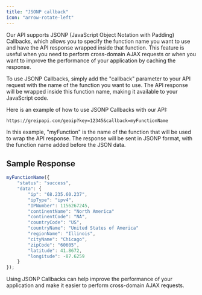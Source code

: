 ```yaml
---
title: "JSONP callback"
icon: "arrow-rotate-left"
---
```


Our API supports JSONP (JavaScript Object Notation with Padding) Callbacks, which allows you to specify the function name you want to use and have the API response wrapped inside that function. This feature is useful when you need to perform cross-domain AJAX requests or when you want to improve the performance of your application by caching the response.

To use JSONP Callbacks, simply add the "callback" parameter to your API request with the name of the function you want to use. The API response will be wrapped inside this function name, making it available to your JavaScript code.

Here is an example of how to use JSONP Callbacks with our API:

```
https://greipapi.com/geoip?key=12345&callback=myFunctionName
```

In this example, "myFunction" is the name of the function that will be used to wrap the API response. The response will be sent in JSONP format, with the function name added before the JSON data.

## Sample Response

```javascript
myFunctionName({
    "status": "success",
    "data": {
        "ip": "68.235.60.237",
        "ipType": "ipv4",
        "IPNumber": 1156267245,
        "continentName": "North America"
        "continentCode": "NA",
        "countryCode": "US",
        "countryName": "United States of America"
        "regionName": "Illinois",
        "cityName": "Chicago",
        "zipCode": "60605",
        "latitude": 41.8672,
        "longitude": -87.6259
    }
});
```

Using JSONP Callbacks can help improve the performance of your application and make it easier to perform cross-domain AJAX requests.
